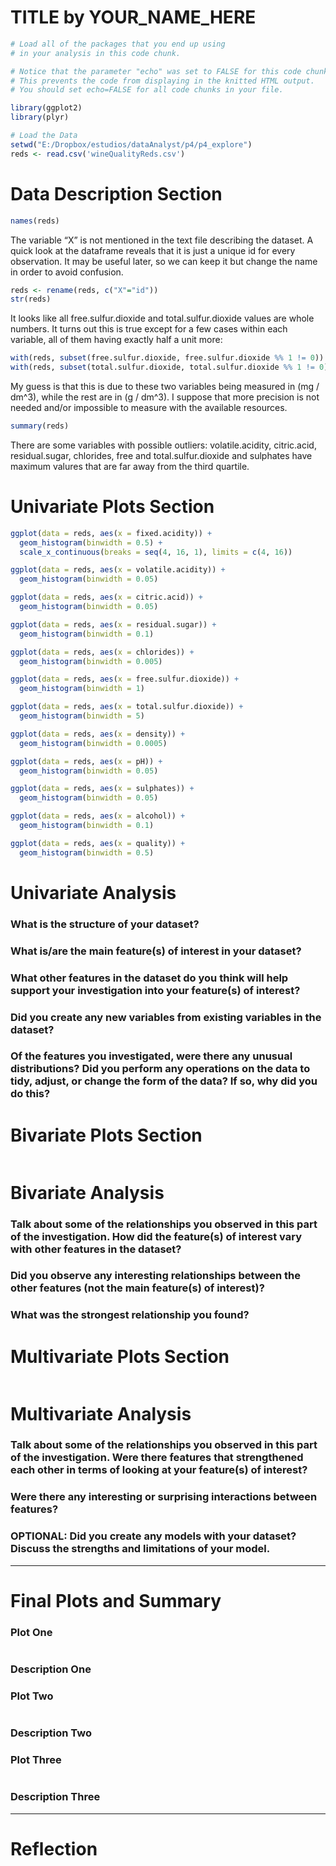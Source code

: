 TITLE by YOUR_NAME_HERE
========================================================

```{r echo=FALSE, message=FALSE, warning=FALSE, packages}
# Load all of the packages that you end up using
# in your analysis in this code chunk.

# Notice that the parameter "echo" was set to FALSE for this code chunk.
# This prevents the code from displaying in the knitted HTML output.
# You should set echo=FALSE for all code chunks in your file.

library(ggplot2)
library(plyr)
```

```{r echo=FALSE, Load_the_Data}
# Load the Data
setwd("E:/Dropbox/estudios/dataAnalyst/p4/p4_explore")
reds <- read.csv('wineQualityReds.csv')
```

# Data Description Section
```{r}
names(reds)
```

The variable "X" is not mentioned in the text file describing the dataset. A quick look at the dataframe reveals that it is just a unique id for every observation. It may be useful later, so we can keep it but change the name in order to avoid confusion.

```{r}
reds <- rename(reds, c("X"="id"))
str(reds)
```

It looks like all free.sulfur.dioxide and total.sulfur.dioxide values are whole numbers. It turns out this is true except for a few cases within each variable, all of them having exactly half a unit more:

```{r}
with(reds, subset(free.sulfur.dioxide, free.sulfur.dioxide %% 1 != 0))
with(reds, subset(total.sulfur.dioxide, total.sulfur.dioxide %% 1 != 0))
```

My guess is that this is due to these two variables being measured in (mg / dm^3), while the rest are in (g / dm^3). I suppose that more precision is not needed and/or impossible to measure with the available resources.

```{r}
summary(reds)
```

There are some variables with possible outliers: volatile.acidity, citric.acid, residual.sugar, chlorides, free and total.sulfur.dioxide and sulphates have maximum valures that are far away from the third quartile.

# Univariate Plots Section
```{r echo=FALSE, Univariate_Plots}
ggplot(data = reds, aes(x = fixed.acidity)) +
  geom_histogram(binwidth = 0.5) +
  scale_x_continuous(breaks = seq(4, 16, 1), limits = c(4, 16))
```

```{r}
ggplot(data = reds, aes(x = volatile.acidity)) +
  geom_histogram(binwidth = 0.05)
```


```{r}
ggplot(data = reds, aes(x = citric.acid)) +
  geom_histogram(binwidth = 0.05)
```


```{r}
ggplot(data = reds, aes(x = residual.sugar)) +
  geom_histogram(binwidth = 0.1)
```

```{r}
ggplot(data = reds, aes(x = chlorides)) +
  geom_histogram(binwidth = 0.005)
```

```{r}
ggplot(data = reds, aes(x = free.sulfur.dioxide)) +
  geom_histogram(binwidth = 1)
```

```{r}
ggplot(data = reds, aes(x = total.sulfur.dioxide)) +
  geom_histogram(binwidth = 5)
```

```{r}
ggplot(data = reds, aes(x = density)) +
  geom_histogram(binwidth = 0.0005)
```

```{r}
ggplot(data = reds, aes(x = pH)) +
  geom_histogram(binwidth = 0.05)
```

```{r}
ggplot(data = reds, aes(x = sulphates)) +
  geom_histogram(binwidth = 0.05)
```

```{r}
ggplot(data = reds, aes(x = alcohol)) +
  geom_histogram(binwidth = 0.1)
```

```{r}
ggplot(data = reds, aes(x = quality)) +
  geom_histogram(binwidth = 0.5)
```

# Univariate Analysis

### What is the structure of your dataset?

### What is/are the main feature(s) of interest in your dataset?

### What other features in the dataset do you think will help support your investigation into your feature(s) of interest?

### Did you create any new variables from existing variables in the dataset?

### Of the features you investigated, were there any unusual distributions? Did you perform any operations on the data to tidy, adjust, or change the form of the data? If so, why did you do this?



# Bivariate Plots Section
```{r echo=FALSE, Bivariate_Plots}

```

# Bivariate Analysis

### Talk about some of the relationships you observed in this part of the investigation. How did the feature(s) of interest vary with other features in the dataset?

### Did you observe any interesting relationships between the other features (not the main feature(s) of interest)?

### What was the strongest relationship you found?




# Multivariate Plots Section

```{r echo=FALSE, Multivariate_Plots}

```

# Multivariate Analysis

### Talk about some of the relationships you observed in this part of the investigation. Were there features that strengthened each other in terms of looking at your feature(s) of interest?

### Were there any interesting or surprising interactions between features?

### OPTIONAL: Did you create any models with your dataset? Discuss the strengths and limitations of your model.

------

# Final Plots and Summary

### Plot One
```{r echo=FALSE, Plot_One}

```

### Description One


### Plot Two
```{r echo=FALSE, Plot_Two}

```

### Description Two


### Plot Three
```{r echo=FALSE, Plot_Three}

```

### Description Three

------

# Reflection
